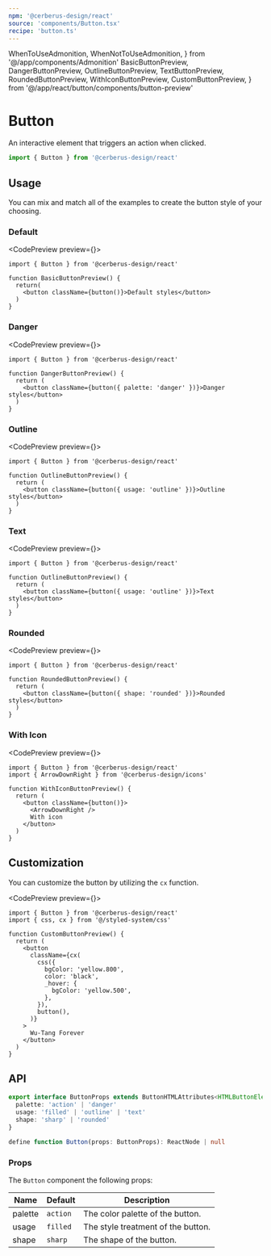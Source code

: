```yaml
---
npm: '@cerberus-design/react'
source: 'components/Button.tsx'
recipe: 'button.ts'
---
```


  WhenToUseAdmonition,
  WhenNotToUseAdmonition,
} from '@/app/components/Admonition'
  BasicButtonPreview,
  DangerButtonPreview,
  OutlineButtonPreview,
  TextButtonPreview,
  RoundedButtonPreview,
  WithIconButtonPreview,
  CustomButtonPreview,
} from '@/app/react/button/components/button-preview'

# Button

An interactive element that triggers an action when clicked.

```ts
import { Button } from '@cerberus-design/react'
```

<WhenToUseAdmonition description="When you need to allow the user to trigger and action." />

## Usage

You can mix and match all of the examples to create the button style of your choosing.

<WhenNotToUseAdmonition description="When you need to provide a way for the user to navigate somewhere - use a Link, TextLink, or NavMenu." />

### Default

<CodePreview preview={<BasicButtonPreview />}>
```tsx title="nav.tsx"
import { Button } from '@cerberus-design/react'

function BasicButtonPreview() {
  return(
    <button className={button()}>Default styles</button>
  )
}
```
</CodePreview>

<WhenToUseAdmonition description="When you need a primary action button." />

### Danger

<CodePreview preview={<DangerButtonPreview />}>
```tsx title="nav.tsx"
import { Button } from '@cerberus-design/react'

function DangerButtonPreview() {
  return (
    <button className={button({ palette: 'danger' })}>Danger styles</button>
  )
}
```
</CodePreview>

<WhenToUseAdmonition description="When you need to display a destructive action (i.e. delete or cancel)." />

### Outline

<CodePreview preview={<OutlineButtonPreview />}>
```tsx title="nav.tsx"
import { Button } from '@cerberus-design/react'

function OutlineButtonPreview() {
  return (
    <button className={button({ usage: 'outline' })}>Outline styles</button>
  )
}
```
</CodePreview>

<WhenToUseAdmonition description="When you need to show a non-primary action." />

### Text

<CodePreview preview={<TextButtonPreview />}>
```tsx title="nav.tsx"
import { Button } from '@cerberus-design/react'

function OutlineButtonPreview() {
  return (
    <button className={button({ usage: 'outline' })}>Text styles</button>
  )
}
```
</CodePreview>

<WhenToUseAdmonition description="When you need to show an action that is niether primary or secondary." />

### Rounded

<CodePreview preview={<RoundedButtonPreview />}>
```tsx title="nav.tsx"
import { Button } from '@cerberus-design/react'

function RoundedButtonPreview() {
  return (
    <button className={button({ shape: 'rounded' })}>Rounded styles</button>
  )
}
```
</CodePreview>

<WhenToUseAdmonition description="When you need an alternative button shape (i.e. admin portal, etc.)." />

### With Icon

<CodePreview preview={<WithIconButtonPreview />}>
```tsx title="nav.tsx"
import { Button } from '@cerberus-design/react'
import { ArrowDownRight } from '@cerberus-design/icons'

function WithIconButtonPreview() {
  return (
    <button className={button()}>
      <ArrowDownRight />
      With icon
    </button>
  )
}
```
</CodePreview>

## Customization

You can customize the button by utilizing the `cx` function.

<CodePreview preview={<CustomButtonPreview />}>
```tsx title="nav.tsx"
import { Button } from '@cerberus-design/react'
import { css, cx } from '@/styled-system/css'

function CustomButtonPreview() {
  return (
    <button
      className={cx(
        css({
          bgColor: 'yellow.800',
          color: 'black',
          _hover: {
            bgColor: 'yellow.500',
          },
        }),
        button(),
      )}
    >
      Wu-Tang Forever
    </button>
  )
}
```
</CodePreview>

## API

```ts showLineNumbers=false
export interface ButtonProps extends ButtonHTMLAttributes<HTMLButtonElement> {
  palette: 'action' | 'danger'
  usage: 'filled' | 'outline' | 'text'
  shape: 'sharp' | 'rounded'
}

define function Button(props: ButtonProps): ReactNode | null
````

### Props

The `Button` component the following props:

| Name     | Default | Description                                                   |
| -------- | ------- | ------------------------------------------------------------- |
| palette     | `action`   | The color palette of the button. |
| usage | `filled`    | The style treatment of the button.    |
| shape | `sharp`    | The shape of the button.               |
